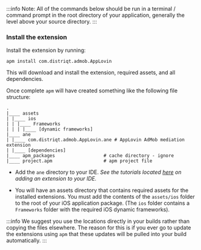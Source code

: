 
:::info 
Note: All of the commands below should be run in a terminal / command prompt in the root directory of your application, generally the level above your source directory.
:::


<SetupAPM />


### Install the extension 

Install the extension by running: 

```
apm install com.distriqt.admob.AppLovin
```

This will download and install the extension, required assets, and all dependencies.

Once complete `apm` will have created something like the following file structure: 

```
.
|____ assets
| |____ ios 
| | |____ Frameworks
| | | |____ [dynamic frameworks]
|____ ane
| |____ com.distriqt.admob.AppLovin.ane	# AppLovin AdMob mediation extension
| |____ [dependencies]
|____ apm_packages					# cache directory - ignore
|____ project.apm					# apm project file
```

- Add the `ane` directory to your IDE. *See the tutorials located [here](/docs/tutorials/getting-started) on adding an extension to your IDE.*

- You will have an assets directory that contains required assets for the installed extensions. 
You must add the contents of the `assets/ios` folder to the root of your iOS application package. 
(The `ios` folder contains a `Frameworks` folder with the required iOS dynamic frameworks). 

:::info
We suggest you use the locations directly in your builds rather than copying the files elsewhere. The reason for this is if you ever go to update the extensions using `apm` that these updates will be pulled into your build automatically.
:::






